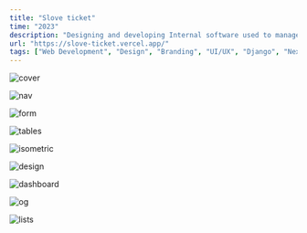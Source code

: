 ```yaml
---
title: "Slove ticket"
time: "2023"
description: "Designing and developing Internal software used to manage the companies $95.79 billion of dollars in private real-estate assets."
url: "https://slove-ticket.vercel.app/"
tags: ["Web Development", "Design", "Branding", "UI/UX", "Django", "Next.js"]
---
```


<Image
  src="/projects/sloveticket/cover.png"
  alt="cover"
  width={2267}
  height={1280}
  caption="At Hines I've been responsible for building out full stack applications at scale. And have introduced design systems and fully fledged UI/UX redesigns to some flagship apps."
/>

<Image
  src="/projects/sloveticket/nav.png"
  alt="nav"
  width={1408}
  height={927}
/>

<Image
  src="/projects/sloveticket/form.png"
  alt="form"
  width={1408}
  height={927}
/>

<Image
  src="/projects/sloveticket/table.png"
  alt="tables"
  width={1408}
  height={927}
/>

<Image
  src="/projects/sloveticket/iso.png"
  alt="isometric"
  width={2300}
  height={1037}
/>

<Image
  src="/projects/sloveticket/design.png"
  alt="design"
  width={1458}
  height={761}
/>

<Image
  src="/projects/sloveticket/dashboard.png"
  alt="dashboard"
  width={1462}
  height={1108}
/>

<Image
  src="/projects/sloveticket/login.png"
  alt="og"
  width={2267}
  height={1280}
/>

<Image
  src="/projects/sloveticket/list.png"
  alt="lists"
  width={2267}
  height={1280}
/>
